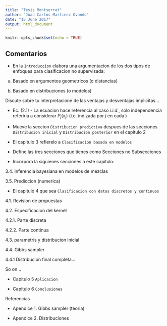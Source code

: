 ```yaml
---
title: "Tesis Montserrat"
author: "Juan Carlos Martinez-Ovando"
date: "15 June 2017"
output: html_document
---
```


```r
knitr::opts_chunk$set(echo = TRUE)
```

## Comentarios

* En la `Introduccion` elabora una argumentacion de los dos tipos de enfoques para clasificacion no supervisada:
 
a. Basado en argumentos geometricos (o distancias)

b. Basado en distribuciones (o modelos)

Discute sobre tu interpretacione de las ventajas y desventajas implicitas...

* Ec. (2.1) - La ecuacion hace referencia al caso *i.i.d.*, solo independencia referiria a considerar $P_j(x_j)$ (i.e. indizada por $j$ en cada )

* Mueve la seccion `Distribucion predictiva` despues de las secciones `Distribucion inicial` y `Distribucion posterior` en el capitulo 2

* El capitulo 3 refierelo a `Clasificacion basada en modelos`

* Define las tres secciones que tienes como Secciones no Subsecciones

* Incorpora la siguienes secciones a este capitulo: 

3.4. Inferencia bayesiana en modelos de mezclas

3.5. Prediccion (numerica)

* El capitulo 4 que sea `Clasificacion con datos discretos y continuos`

4.1. Revision de propuestas

4.2. Especificacion del kernel

4.2.1. Parte discreta

4.2.2. Parte continua

4.3. parametris y distribucion inicial

4.4. Gibbs sampler

4.4.1 Distribucion final completa...

So on...

* Capitulo 5 `Aplicacion`

* Capitulo 6 `Conclusiones`

Referencias

* Apendice 1. Gibbs sampler (teoria)

* Apendice 2. Distribuciones
